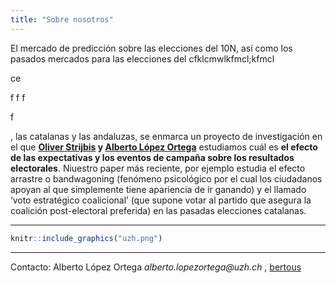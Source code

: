 ```yaml
---
title: "Sobre nosotros"
---
```


El mercado de predicción sobre las elecciones del 10N, así como los pasados mercados para las elecciones del cfklcmwlkfmcl;kfmcl


ce


f
f
f

f

, las catalanas y las andaluzas, se enmarca un proyecto de investigación en el que __[Oliver Strijbis](https://www.ipz.uzh.ch/de/institut/mitarbeitende/staff/strijbis.html) y [Alberto López Ortega](https://www.aloport.github.io)__ estudiamos cuál es __el efecto de las expectativas y los eventos de campaña sobre los resultados electorales__. Niuestro paper más reciente, por ejemplo estudia el efecto arrastre o bandwagoning (fenómeno psicológico por el cual los ciudadanos apoyan al que simplemente tiene apariencia de ir ganando) y el llamado ‘voto estratégico coalicional’ (que supone votar al partido que asegura la coalición post-electoral preferida) en las pasadas elecciones catalanas. 

_________________

```r
knitr::include_graphics("uzh.png")
```

____________


Contacto: Alberto López Ortega _alberto.lopezortega@uzh.ch_ , [bertous](https://twitter.com/bertous)
